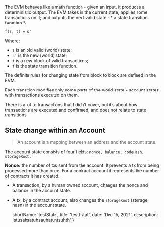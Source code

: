 The EVM behaves like a math function - given an input, it produces a deterministic output. The EVM takes in the current state, applies some transactions on it; and outputs the next valid state - * a state transition function *.

`f(s, t) = s'`

Where:

- `s` is an old valid (world) state;
- `s’` is the new (world) state;
- `t` is a new block of valid transactions;
- `f` is the state transition function.

The definite rules for changing state from block to block are defined in the EVM.


Each transition modifies only some parts of the world state - account states with transactions executed on them.

There is a lot to transactions that I didn’t cover, but it’s about how transactions are executed and confirmed, and does not relate to state transitions.

## State change within an Account

> An account is a mapping between an address and the account state.

The account state consists of four fields: `nonce, balance, codeHash, storageRoot.`

**Nonce:** the number of txs sent from the account. It prevents a tx from being processed more than once. For a contract account it represents the number of contracts it has created.

- A transaction, by a human owned account, changes the nonce and balance in the account state.
- A tx, by a contract account, also changes the `storageRoot` (storage hash) in the account state.


	shortName: 'testState',
	title: 'testt stat',
	date: 'Dec 15, 2021',
	description: 'stusahsatuhsauhatuhtsuhth'
}

